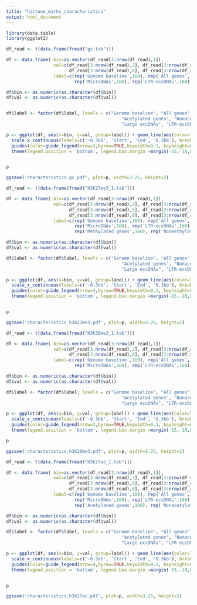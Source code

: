 ```yaml
---
title: "histone_marks_characteristics"
output: html_document
---
```


```r
library(data.table)
library(ggplot2)
```

```r
df_read <- t(data.frame(fread("gc.tab")))

df <- data.frame( bin=as.vector(df_read[3:nrow(df_read),1]),
                  val=c(df_read[3:nrow(df_read),2], df_read[3:nrow(df_read),3], df_read[3:nrow(df_read),4], df_read[3:nrow(df_read),5],
                        df_read[3:nrow(df_read),6], df_read[3:nrow(df_read),7]),
                  label=c(rep('Genome baseline',160), rep('All genes',160), rep('LTR TEs',160), rep('Large eccDNAs',160),
                          rep('MicroDNAs',160), rep('LTR-eccDNAs',160)))

df$bin <- as.numeric(as.character(df$bin))
df$val <- as.numeric(as.character(df$val))


df$label <- factor(df$label, levels = c("Genome baseline", "All genes", "LTR TEs", "Methylated genes", "Nonmethylated genes",
                                            "Acetylated genes", "Nonacetylated genes",
                                            "Large eccDNAs", "LTR-eccDNAs", "MicroDNAs"))

p <- ggplot(df, aes(x=bin, y=val, group=label)) + geom_line(aes(color=label), lwd=0.5) + theme_classic() +
  scale_x_continuous(labels=c('-0.3kb', 'Start', 'End', '0.3kb'), breaks=c(1,30,130,160)) + xlab('')+theme(axis.text=element_text(size=6), axis.title=element_text(size=8), legend.title=element_blank(), legend.text=element_text(size=8)) + ylab('GC content')  +
  guides(color=guide_legend(nrow=3,byrow=TRUE,keywidth=0.1, keyheight=0.1, default.unit='inch')) +
  theme(legend.position = 'bottom', legend.box.margin =margin(-15,-10,0,-10))


p

ggsave('characteristics_gc.pdf', plot=p, width=3.25, height=2)

```

```r
df_read <- t(data.frame(fread("H3K27me3_1.tab")))

df <- data.frame( bin=as.vector(df_read[3:nrow(df_read),1]),
                  val=c(df_read[3:nrow(df_read),2], df_read[3:nrow(df_read),3], df_read[3:nrow(df_read),4], 
                        df_read[3:nrow(df_read),5], df_read[3:nrow(df_read),6], df_read[3:nrow(df_read),7],
                        df_read[3:nrow(df_read),8], df_read[3:nrow(df_read),9]),
                  label=c(rep('Genome baseline',160), rep('All genes',160), rep('LTR TEs',160), rep('Large eccDNAs',160),
                          rep('MicroDNAs',160), rep('LTR-eccDNAs',160),
                          rep('Methylated genes',160), rep('Nonmethylated genes',160)))

df$bin <- as.numeric(as.character(df$bin))
df$val <- as.numeric(as.character(df$val))

df$label <- factor(df$label, levels = c("Genome baseline", "All genes", "LTR TEs", "Methylated genes", "Nonmethylated genes",
                                            "Acetylated genes", "Nonacetylated genes",
                                            "Large eccDNAs", "LTR-eccDNAs", "MicroDNAs"))

p <- ggplot(df, aes(x=bin, y=val, group=label)) + geom_line(aes(color=label), lwd=0.5) + theme_classic() +
  scale_x_continuous(labels=c('-0.3kb', 'Start', 'End', '0.3kb'), breaks=c(1,30,130,160)) + xlab('')+theme(axis.text=element_text(size=6), axis.title=element_text(size=8), legend.title=element_blank(), legend.text=element_text(size=8)) + ylab('H3K27me3')  +
  guides(color=guide_legend(nrow=4,byrow=TRUE,keywidth=0.1, keyheight=0.1, default.unit='inch')) +
  theme(legend.position = 'bottom', legend.box.margin =margin(-15,-10,0,-10))


p

ggsave('characteristics_h3k27me3.pdf', plot=p, width=3.25, height=2)

```

```r
df_read <- t(data.frame(fread("H3K36me3_1.tab")))

df <- data.frame( bin=as.vector(df_read[3:nrow(df_read),1]),
                  val=c(df_read[3:nrow(df_read),2], df_read[3:nrow(df_read),3], df_read[3:nrow(df_read),4], df_read[3:nrow(df_read),5],
                        df_read[3:nrow(df_read),6], df_read[3:nrow(df_read),7]),
                  label=c(rep('Genome baseline',160), rep('All genes',160), rep('LTR TEs',160), rep('Large eccDNAs',160),
                          rep('MicroDNAs',160), rep('LTR-eccDNAs',160)))

df$bin <- as.numeric(as.character(df$bin))
df$val <- as.numeric(as.character(df$val))

df$label <- factor(df$label, levels = c("Genome baseline", "All genes", "LTR TEs", "Methylated genes", "Nonmethylated genes",
                                            "Acetylated genes", "Nonacetylated genes",
                                            "Large eccDNAs", "LTR-eccDNAs", "MicroDNAs"))

p <- ggplot(df, aes(x=bin, y=val, group=label)) + geom_line(aes(color=label), lwd=0.5) + theme_classic() +
  scale_x_continuous(labels=c('-0.3kb', 'Start', 'End', '0.3kb'), breaks=c(1,30,130,160)) + xlab('')+theme(axis.text=element_text(size=6), axis.title=element_text(size=8), legend.title=element_blank(), legend.text=element_text(size=8)) + ylab('H3K36me3')  +
  guides(color=guide_legend(nrow=3,byrow=TRUE,keywidth=0.1, keyheight=0.1, default.unit='inch')) +
  theme(legend.position = 'bottom', legend.box.margin =margin(-15,-10,0,-10))

p

ggsave('characteristics_h3k36me3.pdf', plot=p, width=3.25, height=2)
```

```r
df_read <- t(data.frame(fread("H3K27ac_1.tab")))

df <- data.frame( bin=as.vector(df_read[3:nrow(df_read),1]),
                  val=c(df_read[3:nrow(df_read),2], df_read[3:nrow(df_read),3], df_read[3:nrow(df_read),4], 
                        df_read[3:nrow(df_read),5], df_read[3:nrow(df_read),6], df_read[3:nrow(df_read),7],
                        df_read[3:nrow(df_read),8], df_read[3:nrow(df_read),9]),
                  label=c(rep('Genome baseline',160), rep('All genes',160), rep('LTR TEs',160), rep('Large eccDNAs',160),
                          rep('MicroDNAs',160), rep('LTR-eccDNAs',160),
                          rep('Acetylated genes',160), rep('Nonacetylated genes',160)))

df$bin <- as.numeric(as.character(df$bin))
df$val <- as.numeric(as.character(df$val))

df$label <- factor(df$label, levels = c("Genome baseline", "All genes", "LTR TEs", "Methylated genes", "Nonmethylated genes",
                                            "Acetylated genes", "Nonacetylated genes",
                                            "Large eccDNAs", "LTR-eccDNAs", "MicroDNAs"))

p <- ggplot(df, aes(x=bin, y=val, group=label)) + geom_line(aes(color=label), lwd=0.5) + theme_classic() +
  scale_x_continuous(labels=c('-0.3kb', 'Start', 'End', '0.3kb'), breaks=c(1,30,130,160)) + xlab('')+theme(axis.text=element_text(size=6), axis.title=element_text(size=8), legend.title=element_blank(), legend.text=element_text(size=8)) + ylab('H3K27ac')  +
  guides(color=guide_legend(nrow=4,byrow=TRUE,keywidth=0.1, keyheight=0.1, default.unit='inch')) +
  theme(legend.position = 'bottom', legend.box.margin =margin(-15,-10,0,-10))


p

ggsave('characteristics_h3k27ac.pdf', plot=p, width=3.25, height=2)
```

